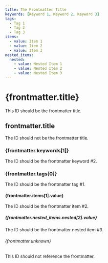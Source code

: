 ```yaml
---
title: The Frontmatter Title
keywords: [Keyword 1, Keyword 2, Keyword 3]
tags:
  - Tag 1
  - Tag 2
  - Tag 3
items:
  - value: Item 1
  - value: Item 2
  - value: Item 3
nested_items:
  nested:
    - value: Nested Item 1
    - value: Nested Item 2
    - value: Nested Item 3
---
```


# {frontmatter.title}

This ID should be the frontmatter title.

## frontmatter.title

The ID should not be the frontmatter title.

### {frontmatter.keywords[1]}

The ID should be the frontmatter keyword #2.

### {frontmatter.tags[0]}

The ID should be the frontmatter tag #1.

#### {frontmatter.items[1].value}

The ID should be the frontmatter item #2.

##### {frontmatter.nested_items.nested[2].value}

The ID should be the frontmatter nested item #3.

###### {frontmatter.unknown}

This ID should not reference the frontmatter.
